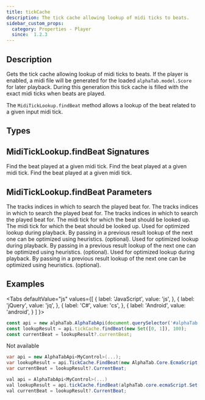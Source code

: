 ```yaml
---
title: tickCache
description: The tick cache allowing lookup of midi ticks to beats.
sidebar_custom_props:
  category: Properties - Player
  since:  1.2.3
---
```


<SinceBadge since="1.2.3" />


## Description
Gets the tick cache allowing lookup of midi ticks to beats. If the player is enabled, a midi file will be generated
for the loaded `alphaTab.model.Score` for later playback. During this generation this tick cache is filled with the 
exact midi ticks when beats are played. 

The `MidiTickLookup.findBeat` method allows a lookup of the beat related to a given input midi tick.


<PropertyDescription metadata={metadata} />


## Types

<TypeTable>
    <TypeRow type="js" name="alphaTab.midi.MidiTickLookup" />
    <TypeRow type="net" name="AlphaTab.Midi.MidiTickLookup" />
    <TypeRow type="android" name="alphaTab.midi.MidiTickLookup" />
</TypeTable>


## MidiTickLookup.findBeat Signatures

<TypeTable>
    <TypeRow type="js" name="findBeat(trackLookup: Set<number>, tick: number, currentBeatHint: MidiTickLookupFindBeatResult | null): MidiTickLookupFindBeatResult | null">
        Find the beat played at a given midi tick. 
    </TypeRow>
    <TypeRow type="net" name="MidiTickLookupFindBeatResult? FindBeat(AlphaTab.Core.EcmaScript.Set<double> trackLookup, double tick, AlphaTab.Midi.MidiTickLookupFindBeatResult? currentBeatHint = null)">
        Find the beat played at a given midi tick. 
    </TypeRow>
    <TypeRow type="android" name="MidiTickLookupFindBeatResult? findBeat(trackLookup: alphaTab.core.ecmaScript.Set<Double>, tick: Double, currentBeatHint: alphaTab.midi.MidiTickLookupFindBeatResult? = null)">
        Find the beat played at a given midi tick. 
    </TypeRow>
</TypeTable>

## MidiTickLookup.findBeat Parameters

<ParameterTable>
    <ParameterRow platform="js" name="trackLookup" type="Set<number>">
        The tracks indices in which to search the played beat for.
    </ParameterRow>
    <ParameterRow platform="net" name="trackLookup" type="AlphaTab.Core.EcmaScript.Set<double>">
        The tracks indices in which to search the played beat for.
    </ParameterRow>
    <ParameterRow platform="android" name="trackLookup" type="alphaTab.core.ecmaScript.Set<Double>">
        The tracks indices in which to search the played beat for.
    </ParameterRow>
    <ParameterRow platform="js" name="tick" type="double">
        The midi tick for which the beat should be looked up. 
    </ParameterRow>
    <ParameterRow platform="net" name="tick" type="number">
        The midi tick for which the beat should be looked up. 
    </ParameterRow>
    <ParameterRow platform="js" name="currentBeatHint" type="AlphaTab.Midi.MidiTickLookupFindBeatResult">
        Used for optimized lookup during playback. By passing in a previous result lookup of the next one can be optimized using heuristics. (optional).
    </ParameterRow>
    <ParameterRow platform="net" name="currentBeatHint" type="alphaTab.midi.MidiTickLookupFindBeatResult">
        Used for optimized lookup during playback. By passing in a previous result lookup of the next one can be optimized using heuristics. (optional).
    </ParameterRow>
    <ParameterRow platform="android" name="currentBeatHint" type="alphaTab.midi.MidiTickLookupFindBeatResult">
        Used for optimized lookup during playback. By passing in a previous result lookup of the next one can be optimized using heuristics. (optional).
    </ParameterRow>
</ParameterTable>

## Examples

<Tabs
  defaultValue="js"
  values={[
    { label: 'JavaScript', value: 'js', },
    { label: 'jQuery', value: 'jq', },
    { label: 'C#', value: 'cs', },
    { label: 'Android', value: 'android', }
  ]
}>
<TabItem value="js">

```js
const api = new alphaTab.AlphaTabApi(document.querySelector('#alphaTab'));
const lookupResult = api.tickCache.findBeat(new Set([0, 1]), 100);
const currentBeat = lookupResult?.currentBeat;
```

</TabItem>
<TabItem value="jq">
Not available
</TabItem>
<TabItem value="cs">

```csharp
var api = new AlphaTabApi<MyControl>(...);
var lookupResult = api.TickCache.FindBeat(new AlphaTab.Core.EcmaScript.Set(0, 1), 100);
var currentBeat = lookupResult?.CurrentBeat;
```

</TabItem>
<TabItem value="android">

```csharp
val api = AlphaTabApi<MyControl>(...)
val lookupResult = api.tickCache.findBeat(alphaTab.core.ecmaScript.Set(0, 1), 100);
val currentBeat = lookupResult?.CurrentBeat;
```

</TabItem>
</Tabs>